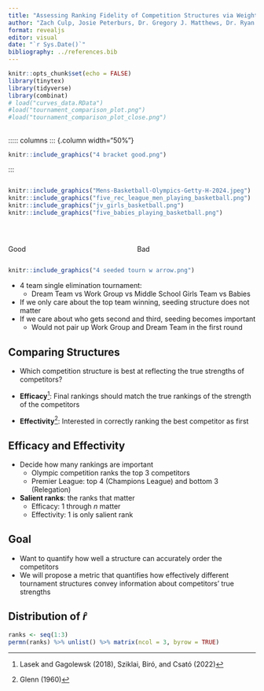 ```yaml
---
title: "Assessing Ranking Fidelity of Competition Structures via Weighted Mutual Information"
author: "Zach Culp, Josie Peterburs, Dr. Gregory J. Matthews, Dr. Ryan P.A. McShane"
format: revealjs
editor: visual
date: "`r Sys.Date()`"
bibliography: ../references.bib
---
```


```r
knitr::opts_chunk$set(echo = FALSE)
library(tinytex)
library(tidyverse)
library(combinat)
# load("curves_data.RData")
#load("tournament_comparison_plot.png")
#load("tournament_comparison_plot_close.png")
```

## 

::::: columns
::: {.column width="50%"}
```r
knitr::include_graphics("4 bracket good.png")
```
:::

::::: columns
::: {.column width="50%"}
```r
knitr::include_graphics("Mens-Basketball-Olympics-Getty-H-2024.jpeg")
knitr::include_graphics("five_rec_league_men_playing_basketball.png")
knitr::include_graphics("jv_girls_basketball.png")
knitr::include_graphics("five_babies_playing_basketball.png")

```
:::
:::::

## 

::::: columns
::: {.column width="50%"}
Good
:::

::: {.column width="50%"}
Bad
:::
:::::

```r
knitr::include_graphics("4 seeded tourn w arrow.png")
```

::: {.notes}
-   4 team single elimination tournament:
    -   Dream Team vs Work Group vs Middle School Girls Team vs Babies
-   If we only care about the top team winning, seeding structure does not matter
-   If we care about who gets second and third, seeding becomes important
    -   Would not pair up Work Group and Dream Team in the first round
:::

## Comparing Structures

-   Which competition structure is best at reflecting the true strengths of competitors?

-   **Efficacy**[^1]: Final rankings should match the true rankings of the strength of the competitors

-   **Effectivity**[^2]: Interested in correctly ranking the best competitor as first

[^1]: Lasek and Gagolewsk (2018), Sziklai, Biró, and Csató (2022)

[^2]: Glenn (1960)

## Efficacy and Effectivity

-   Decide how many rankings are important
    -   Olympic competition ranks the top 3 competitors
    -   Premier League: top 4 (Champions League) and bottom 3 (Relegation)
-   **Salient ranks**: the ranks that matter
    -   Efficacy: 1 through $n$ matter
    -   Effectivity: 1 is only salient rank

## Goal

-   Want to quantify how well a structure can accurately order the competitors
-   We will propose a metric that quantifies how effectively different tournament structures convey information about competitors’ true strengths

## Distribution of $\hat{r}$

```r
ranks <- seq(1:3)
permn(ranks) %>% unlist() %>% matrix(ncol = 3, byrow = TRUE)

```

